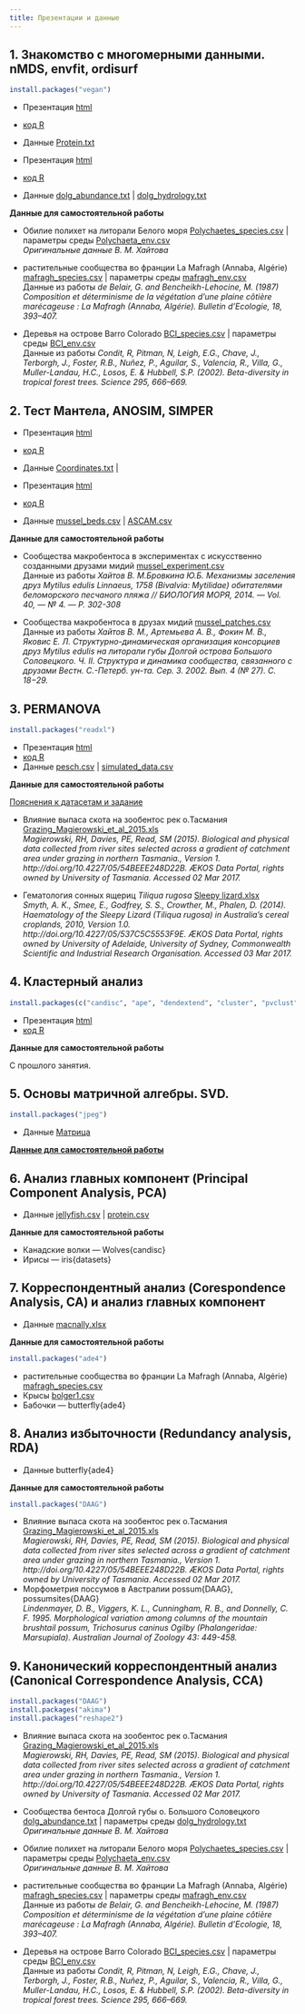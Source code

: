 ```yaml
---
title: Презентации и данные
---
```


## 1. Знакомство с многомерными данными. nMDS, envfit, ordisurf

```r
install.packages("vegan")
```

- Презентация [html](01_1_multivariate_data_and_dissimilarities.html)
- [код R](01_1_multivariate_data_and_dissimilarities_code.R)
- Данные [Protein.txt](data/Protein.txt) 

- Презентация [html](01_2_nMDS.html)
- [код R](01_2_nMDS_code.R)
- Данные [dolg_abundance.txt](data/dolg_abundance.txt) | [dolg_hydrology.txt](data/dolg_hydrology.txt)

**Данные для самостоятельной работы**

- Обилие полихет на литорали Белого моря [Polychaetes_species.csv](data/Polychaetes_species.csv) | параметры среды [Polychaeta_env.csv](data/Polychaeta_env.csv)  
*Оригинальные данные В. М. Хайтова*   

- растительные сообщества во франции La Mafragh (Annaba, Algérie)  [mafragh_species.csv](data/mafragh_species.csv) | параметры среды [mafragh_env.csv](data/mafragh_env.csv)  
Данные из работы  *de Belair, G. and Bencheikh-Lehocine, M. (1987) Composition et déterminisme de la végétation d'une plaine côtière marécageuse : La Mafragh (Annaba, Algérie). Bulletin d'Ecologie, 18, 393–407.* 

- Деревья на острове Barro Colorado [BCI_species.csv](data/BCI_species.csv) | параметры среды [BCI_env.csv](data/BCI_env.csv)  
Данные из работы *Condit, R, Pitman, N, Leigh, E.G., Chave, J., Terborgh, J., Foster, R.B., Nuñez, P., Aguilar, S., Valencia, R., Villa, G., Muller-Landau, H.C., Losos, E. & Hubbell, S.P. (2002). Beta-diversity in tropical forest trees. Science 295, 666–669.*

## 2. Тест Мантела, ANOSIM, SIMPER

- Презентация [html](02_1_Mantel_correlation-based_methods.html)
- [код R](02_2_Mantel_correlation-based_methods.R)
- Данные [Coordinates.txt](data/Coordinates.txt) | 


- Презентация [html](02_2_ANOSIM_SIMPER.html)
- [код R](02_1_ANOSIM_SIMPER.R)
- Данные [mussel_beds.csv](data/mussel_beds.csv) | [ASCAM.csv](data/ASCAM.csv) 

**Данные для самостоятельной работы**

- Сообщества макробентоса в экспериментах с искусственно созданными друзами мидий [mussel_experiment.csv](data/mussel_experiment.csv)  
Данные из работы *Хайтов В. М.Бровкина Ю.Б. Механизмы заселения друз Mytilus edulis Linnaeus, 1758 (Bivalvia: Mytilidae) обитателями беломорского песчаного пляжа // БИОЛОГИЯ МОРЯ, 2014. — Vol. 40, — № 4. — P. 302-308*   

- Сообщества макробентоса в друзах мидий [mussel_patches.csv](data/mussel_patches.csv)  
Данные из работы *Хайтов В. М., Артемьева А. В., Фокин М. В., Яковис Е. Л. Структурно-динамическая организация консорциев друз Mytilus edulis на литорали губы Долгой острова Большого Соловецкого. Ч. II. Структура и динамика сообщества, связанного с друзами  Вестн. С.-Петерб. ун-та. Сер. 3. 2002. Вып. 4 (№ 27). С. 18−29.*   

## 3. PERMANOVA

```r
install.packages("readxl")
```

- Презентация [html](03_1_perMANOVA.html)
- [код R](03_1_perMANOVA.R)
- Данные [pesch.csv](data/pesch.csv) | [simulated_data.csv](data/simulated_data.csv) 

**Данные для самостоятельной работы**

[Пояснения к датасетам и задание](03_2_perMANOVA_task.html)

- Влияние выпаса скота на зообентос рек о.Тасмания [Grazing_Magierowski_et_al_2015.xls](data/Grazing_Magierowski_et_al_2015.xls)  
*Magierowski, RH, Davies, PE, Read, SM (2015). Biological and physical data collected from river sites selected across a gradient of catchment area under grazing in northern Tasmania., Version 1. http://doi.org/10.4227/05/54BEEE248D22B. ÆKOS Data Portal, rights owned by University of Tasmania. Accessed 02 Mar 2017.*

- Гематология сонных ящериц _Tiliqua rugosa_ [Sleepy lizard.xlsx](data/Sleepy lizard.xlsx)  
*Smyth, A. K., Smee, E., Godfrey, S. S., Crowther, M., Phalen, D. (2014). Haematology of the Sleepy Lizard (Tiliqua rugosa) in Australia's cereal croplands, 2010, Version 1.0. http://doi.org/10.4227/05/537C5C5553F9E. ÆKOS Data Portal, rights owned by University of Adelaide, University of Sydney, Commonwealth Scientific and Industrial Research Organisation. Accessed 03 Mar 2017.*


## 4. Кластерный анализ

```r
install.packages(c("candisc", "ape", "dendextend", "cluster", "pvclust"))
```

- Презентация [html](04_1_cluster_analysis.html)
- [код R](04_1_cluster_analysis.R)

**Данные для самостоятельной работы**

С прошлого занятия.

## 5. Основы матричной алгебры. SVD.

```r
install.packages("jpeg")
```


<!-- - Презентация [html](05_1_introduction_to_matrix_algebra.html) -->
<!-- - [код R](05_1_introduction_to_matrix_algebra.R) -->
- Данные [Матрица](data/face.rda) 


[**Данные для самостоятельной работы**](05_1_matrix_algebra_task.html)


## 6. Анализ главных компонент (Principal Component Analysis, PCA)

<!-- - Презентация [html](06_1_PCA.html) -->
<!-- - [код R](06_1_PCA.R) -->
- Данные [jellyfish.csv](data/jellyfish.csv) | [protein.csv](data/protein.csv)

**Данные для самостоятельной работы**

- Канадские волки --- Wolves{candisc}
- Ирисы --- iris{datasets}

## 7. Корреспондентный анализ (Corespondence Analysis, CA) и анализ главных компонент

<!-- - Презентация [html](07_1_CA_and_CA_calculation.html) -->
<!-- - [код R](07_CA_vs_PCA_CA_calculation.R) -->
- Данные [macnally.xlsx](data/macnally.xlsx) 

**Данные для самостоятельной работы**

```r
install.packages("ade4")
```

- растительные сообщества во франции La Mafragh (Annaba, Algérie)  [mafragh_species.csv](data/mafragh_species.csv)
- Крысы [bolger1.csv](data/bolger1.csv) 
- Бабочки --- butterfly{ade4}

## 8. Анализ избыточности (Redundancy analysis, RDA)

<!-- - Презентация [html](07_1_RDA.html) -->
<!-- - [код R](07_1_RDA.R) -->
- Данные butterfly{ade4}

**Данные для самостоятельной работы**

```r
install.packages("DAAG")
```

- Влияние выпаса скота на зообентос рек о.Тасмания [Grazing_Magierowski_et_al_2015.xls](data/Grazing_Magierowski_et_al_2015.xls)  
*Magierowski, RH, Davies, PE, Read, SM (2015). Biological and physical data collected from river sites selected across a gradient of catchment area under grazing in northern Tasmania., Version 1. http://doi.org/10.4227/05/54BEEE248D22B. ÆKOS Data Portal, rights owned by University of Tasmania. Accessed 02 Mar 2017.*
- Морфометрия поссумов в Австралии possum{DAAG}, possumsites{DAAG}  
*Lindenmayer, D. B., Viggers, K. L., Cunningham, R. B., and Donnelly, C. F. 1995. Morphological variation among columns of the mountain brushtail possum, Trichosurus caninus Ogilby (Phalangeridae: Marsupiala). Australian Journal of Zoology 43: 449-458.*

## 9. Канонический корреспондентный анализ (Canonical Correspondence Analysis, CCA)


```r
install.packages("DAAG")
install.packages("akima")
install.packages("reshape2")
```


<!-- - Презентация [html](09_1_CCA.html) -->
<!-- - [код R](09_1_CCA.R) -->


- Влияние выпаса скота на зообентос рек о.Тасмания [Grazing_Magierowski_et_al_2015.xls](data/Grazing_Magierowski_et_al_2015.xls)  
*Magierowski, RH, Davies, PE, Read, SM (2015). Biological and physical data collected from river sites selected across a gradient of catchment area under grazing in northern Tasmania., Version 1. http://doi.org/10.4227/05/54BEEE248D22B. ÆKOS Data Portal, rights owned by University of Tasmania. Accessed 02 Mar 2017.*

- Сообщества бентоса Долгой губы о. Большого Соловецкого [dolg_abundance.txt](data/dolg_abundance.txt) | параметры среды [dolg_hydrology.txt](data/dolg_hydrology.txt)
*Оригинальные данные В. М. Хайтова*   

- Обилие полихет на литорали Белого моря [Polychaetes_species.csv](data/Polychaetes_species.csv) | параметры среды [Polychaeta_env.csv](data/Polychaeta_env.csv)  
*Оригинальные данные В. М. Хайтова*   

- растительные сообщества во франции La Mafragh (Annaba, Algérie)  [mafragh_species.csv](data/mafragh_species.csv) | параметры среды [mafragh_env.csv](data/mafragh_env.csv)  
Данные из работы  *de Belair, G. and Bencheikh-Lehocine, M. (1987) Composition et déterminisme de la végétation d'une plaine côtière marécageuse : La Mafragh (Annaba, Algérie). Bulletin d'Ecologie, 18, 393–407.* 

- Деревья на острове Barro Colorado [BCI_species.csv](data/BCI_species.csv) | параметры среды [BCI_env.csv](data/BCI_env.csv)  
Данные из работы *Condit, R, Pitman, N, Leigh, E.G., Chave, J., Terborgh, J., Foster, R.B., Nuñez, P., Aguilar, S., Valencia, R., Villa, G., Muller-Landau, H.C., Losos, E. & Hubbell, S.P. (2002). Beta-diversity in tropical forest trees. Science 295, 666–669.*

